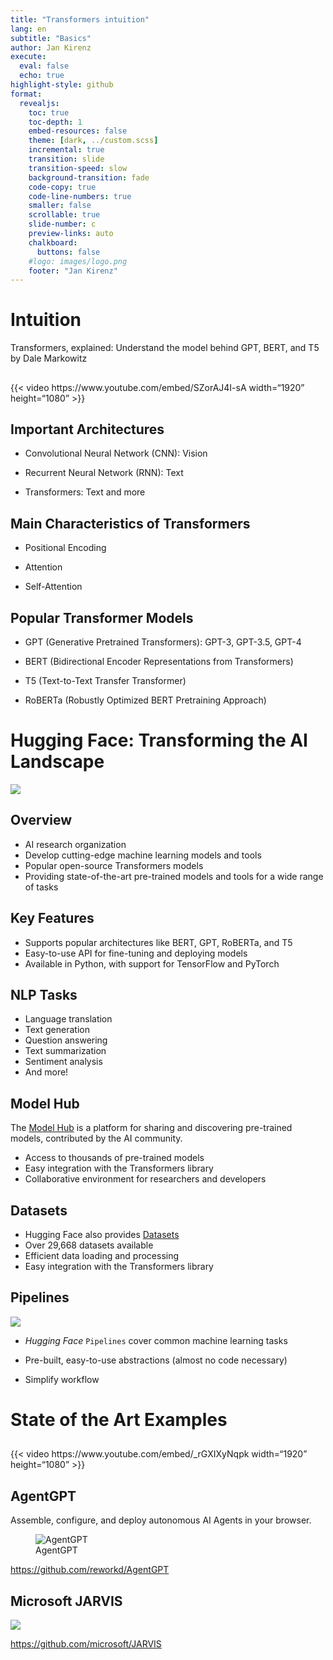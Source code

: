 ```yaml
---
title: "Transformers intuition"
lang: en
subtitle: "Basics"
author: Jan Kirenz
execute:
  eval: false
  echo: true
highlight-style: github
format:
  revealjs: 
    toc: true
    toc-depth: 1
    embed-resources: false
    theme: [dark, ../custom.scss]  
    incremental: true
    transition: slide
    transition-speed: slow
    background-transition: fade
    code-copy: true
    code-line-numbers: true
    smaller: false
    scrollable: true
    slide-number: c
    preview-links: auto
    chalkboard: 
      buttons: false
    #logo: images/logo.png
    footer: "Jan Kirenz"
---
```



# Intuition

Transformers, explained: Understand the model behind GPT, BERT, and T5 by Dale Markowitz


##

{{< video https://www.youtube.com/embed/SZorAJ4I-sA width="1920" height="1080" >}}


## Important Architectures

- Convolutional Neural Network (CNN): Vision

- Recurrent Neural Network (RNN): Text

- Transformers: Text and more

## Main Characteristics of Transformers

- Positional Encoding

- Attention

- Self-Attention

## Popular Transformer Models

- GPT (Generative Pretrained Transformers): GPT-3, GPT-3.5, GPT-4 

- BERT (Bidirectional Encoder Representations from Transformers)

- T5 (Text-to-Text Transfer Transformer)

- RoBERTa (Robustly Optimized BERT Pretraining Approach)


# Hugging Face: Transforming the AI Landscape

![](https://huggingface.co/front/assets/huggingface_logo-noborder.svg)

## Overview

- AI research organization
- Develop cutting-edge machine learning models and tools
- Popular open-source Transformers models 
- Providing state-of-the-art pre-trained models and tools for a wide range of tasks

## Key Features

- Supports popular architectures like BERT, GPT, RoBERTa, and T5
- Easy-to-use API for fine-tuning and deploying models
- Available in Python, with support for TensorFlow and PyTorch

## NLP Tasks

- Language translation
- Text generation
- Question answering
- Text summarization
- Sentiment analysis
- And more!



## Model Hub

The [Model Hub](https://huggingface.co/models) is a platform for sharing and discovering pre-trained models, contributed by the AI community.

- Access to thousands of pre-trained models
- Easy integration with the Transformers library
- Collaborative environment for researchers and developers

## Datasets

- Hugging Face also provides [Datasets](https://huggingface.co/datasets)
- Over 29,668 datasets available
- Efficient data loading and processing
- Easy integration with the Transformers library

## Pipelines 

![](https://huggingface.co/front/assets/huggingface_logo-noborder.svg)

- *Hugging Face* `Pipelines` cover common machine learning tasks

- Pre-built, easy-to-use abstractions (almost no code necessary)

- Simplify workflow


# State of the Art Examples

## 

{{< video https://www.youtube.com/embed/_rGXIXyNqpk width="1920" height="1080" >}}


## AgentGPT

Assemble, configure, and deploy autonomous AI Agents in your browser.


![AgentGPT](https://agentgpt.reworkd.ai/)


<https://github.com/reworkd/AgentGPT>

## Microsoft JARVIS

![](https://github.com/microsoft/JARVIS/blob/main/assets/overview.jpg)


<https://github.com/microsoft/JARVIS>

